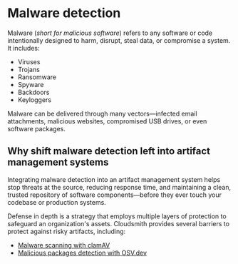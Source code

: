 # Malware detection

Malware (*short for malicious software*) refers to any software or code intentionally designed to harm, disrupt, steal data, or compromise a system. It includes:

- Viruses
- Trojans
- Ransomware
- Spyware
- Backdoors
- Keyloggers

Malware can be delivered through many vectors—infected email attachments, malicious websites, compromised USB drives, or even software packages.

## Why shift malware detection left into artifact management systems

Integrating malware detection into an artifact management system helps stop threats at the source, reducing response time, and maintaining a clean, trusted repository of software components—before they ever touch your codebase or production systems.

Defense in depth is a strategy that employs multiple layers of protection to safeguard an organization's assets. Cloudsmith provides several barriers to protect against risky artifacts, including:

- [Malware scanning with clamAV](./malware-detection/malware-scanning/)
- [Malicious packages detection with OSV.dev](./malware-detection/malicious-packages)


